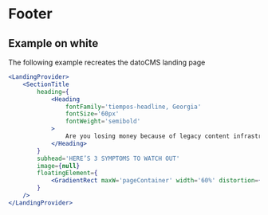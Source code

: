 
# Footer

## Example on white

The following example recreates the datoCMS landing page

```jsx
<LandingProvider>
    <SectionTitle
        heading={
            <Heading
                fontFamily='tiempos-headline, Georgia'
                fontSize='60px'
                fontWeight='semibold'
            >
                Are you losing money because of legacy content infrastructure?
            </Heading>
        }
        subhead='HERE’S 3 SYMPTOMS TO WATCH OUT'
        image={null}
        floatingElement={
            <GradientRect maxW='pageContainer' width='60%' distortion={-0.3} />
        }
    />
</LandingProvider>
```
